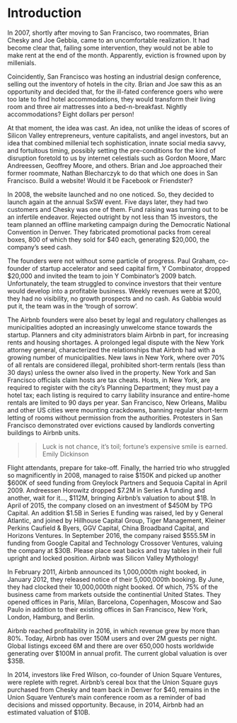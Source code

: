 # Introduction
In 2007, shortly after moving to San Francisco, two roommates, Brian Chesky and Joe Gebbia, came to an uncomfortable realization. It had become clear that, failing some intervention, they would not be able to make rent at the end of the month. Apparently, eviction is frowned upon by millenials. 

Coincidently, San Francisco was hosting an industrial design conference, selling out the inventory of hotels in the city. Brian and Joe saw this as an opportunity and decided that, for the ill-fated conference goers who were too late to find hotel accommodations, they would transform their living room and three air mattresses into a bed-n-breakfast. Nightly accommodations? Eight dollars per person! 

At that moment, the idea was cast. An idea, not unlike the ideas of scores of Silicon Valley entrepreneurs, venture capitalists, and angel investors, but an idea that combined millenial tech sophistication, innate social media savvy, and fortuitous timing, possibly setting the pre-conditions for the kind of disruption foretold to us by internet celestials such as Gordon Moore, Marc Andreessen, Geoffrey Moore, and others. Brian and Joe approached their former roommate, Nathan Blecharczyk to do that which one does in San Francisco. Build a website!  Would it be Facebook or Friendster? 

In 2008, the website launched and no one noticed. So, they decided to launch again at the annual SxSW event. Five days later, they had two customers and Chesky was one of them. Fund raising was turning out to be an infertile endeavor. Rejected outright by not less than 15 investors, the team planned an offline marketing campaign during the Democratic National Convention in Denver. They fabricated promotional packs from cereal boxes, 800 of which they sold for $40 each, generating \$20,000, the company's seed cash.

The founders were not without some particle of progress. Paul Graham, co-founder of startup accelerator and seed capital firm, Y Combinator, dropped $20,000 and invited the team to join Y Combinator's 2009 batch. Unfortunately, the team struggled to convince investors that their venture would develop into a profitable business. Weekly revenues were at \$200, they had no visibility, no growth prospects and no cash. As Gabbia would put it, the team was in the 'trough of sorrow'.

The Airbnb founders were also beset by legal and regulatory challenges as municipalities adopted an increasingly unwelcome stance towards the startup. Planners and city administrators blaim Airbnb in part, for increasing rents and housing shortages. A prolonged legal dispute with the New York attorney general, characterized the relationships that Airbnb had with a growing number of municipalities. New laws in New York, where over 70% of all rentals are considered illegal, prohibited short-term rentals (less than 30 days) unless the owner also lived in the property. New York and San Francisco officials claim hosts are tax cheats. Hosts, in New York, are required to register with the city's Planning Department; they must pay a hotel tax; each listing is required to carry liability insurance and entire-home rentals are limited to 90 days per year. San Francisco, New Orleans, Malibu and other US cities were mounting crackdowns, banning regular short-term letting of rooms without permission from the authorities. Protesters in San Francisco demonstrated over evictions caused by landlords converting buildings to Airbnb units.


>>Luck is not chance, it's toil; fortune's expensive smile is earned.
                                                                Emily Dickinson
                                                                
Flight attendants, prepare for take-off. Finally, the harried trio who struggled so magnificently in 2008, managed to raise $150K and picked up another \$600K of seed funding from Greylock Partners and Sequoia Capital in April 2009. Andreessen Horowitz dropped \$7.2M in Series A funding and another, wait for it..., \$112M, bringing Airbnb's valuation to about \$1B. In April of 2015, the company closed on an investment of \$450M by TPG Capital. An addition \$1.5B in Series E funding was raised, led by y General Atlantic, and joined by Hillhouse Capital Group, Tiger Management, Kleiner Perkins Caufield & Byers, GGV Capital, China Broadband Capital, and Horizons Ventures. In September 2016, the company raised \$555.5M in funding from Google Capital and Technology Crossover Ventures, valuing the company at \$30B. Please place seat backs and tray tables in their full upright and locked position. Airbnb was Silicon Valley Mythology!

In February 2011, Airbnb announced its 1,000,000th night booked, in January 2012, they released notice of their 5,000,000th booking. By June, they had clocked their 10,000,000th night booked. Of which, 75% of the business came from markets outside the continential United States. They opened offices in Paris, Milan, Barcelona, Copenhagen, Moscow and Sao Paulo in addition to their existing offices in San Francisco, New York, London, Hamburg, and Berlin.

Airbnb reached profitability in 2016, in which revenue grew by more than 80%. Today, Airbnb has over 150M users and over 2M guests per night. Global listings exceed 6M and there are over 650,000 hosts worldwide generating over \$100M in annual profit. The current global  valuation is over $35B.



In 2014, investors like Fred Wilson, co-founder of Union Square Ventures, were replete with regret. Airbnb's cereal box that the Union Square guys purchased from Chesky and team back in Denver for $40, remains in the Union Square Venture's main conference room as a reminder of bad decisions and missed opportunity. Because, in 2014, Airbnb had an estimated valuation of \$10B.

